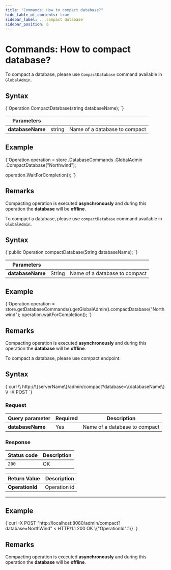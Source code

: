 ```yaml
---
title: "Commands: How to compact database?"
hide_table_of_contents: true
sidebar_label: ...compact database
sidebar_position: 6
---
```





# Commands: How to compact database?
<LanguageSwitcher supportedLanguages={supportedLanguages} />
<LanguageContent language="csharp">


To compact a database, please use `CompactDatabase` command available in `GlobalAdmin`.

## Syntax

<TabItem value="compact_1" label="compact_1">
<CodeBlock language="csharp">
{`Operation CompactDatabase(string databaseName);
`}
</CodeBlock>
</TabItem>

| Parameters | | |
| ------------- | ------------- | ----- |
| **databaseName** | string | Name of a database to compact |

## Example

<TabItem value="compact_2" label="compact_2">
<CodeBlock language="csharp">
{`Operation operation = store
	.DatabaseCommands
	.GlobalAdmin
	.CompactDatabase("Northwind");

operation.WaitForCompletion();
`}
</CodeBlock>
</TabItem>

## Remarks

Compacting operation is executed **asynchronously** and during this operation the **database** will be **offline**.


</LanguageContent>
<LanguageContent language="java">


To compact a database, please use `compactDatabase` command available in `GlobalAdmin`.

## Syntax

<TabItem value="compact_1" label="compact_1">
<CodeBlock language="java">
{`public Operation compactDatabase(String databaseName);
`}
</CodeBlock>
</TabItem>

| Parameters | | |
| ------------- | ------------- | ----- |
| **databaseName** | String | Name of a database to compact |

## Example

<TabItem value="compact_2" label="compact_2">
<CodeBlock language="java">
{`Operation operation = store.getDatabaseCommands().getGlobalAdmin().compactDatabase("Northwind");
operation.waitForCompletion();
`}
</CodeBlock>
</TabItem>

## Remarks

Compacting operation is executed **asynchronously** and during this operation the **database** will be **offline**.


</LanguageContent>
<LanguageContent language="http">


To compact a database, please use compact endpoint.

## Syntax

<TabItem value="json" label="json">
<CodeBlock language="json">
{`curl \\
	http://\{serverName\}/admin/compact?database=\{databaseName\} \\
	-X POST
`}
</CodeBlock>
</TabItem>

### Request

| Query parameter | Required | Description |
| ------------- | -- | ---- |
| **databaseName** | Yes | Name of a database to compact |

### Response

| Status code | Description |
| ----------- | - |
| `200` | OK |

| Return Value | Description |
| ------------- | ------------- |
| **OperationId** | Operation id |

---

## Example

<TabItem value="json" label="json">
<CodeBlock language="json">
{`curl -X POST "http://localhost:8080/admin/compact?database=NorthWind"
< HTTP/1.1 200 OK
\{"OperationId":1\}
`}
</CodeBlock>
</TabItem>

## Remarks

Compacting operation is executed **asynchronously** and during this operation the **database** will be **offline**.


</LanguageContent>

<!---
- [How to create or delete database?](../../../client-api/commands/how-to/create-delete-database)
- [How to get database and server statistics?](../../../client-api/commands/how-to/get-database-and-server-statistics)
- [How to start backup or restore operations?](../../../client-api/commands/how-to/start-backup-restore-operations)

-->